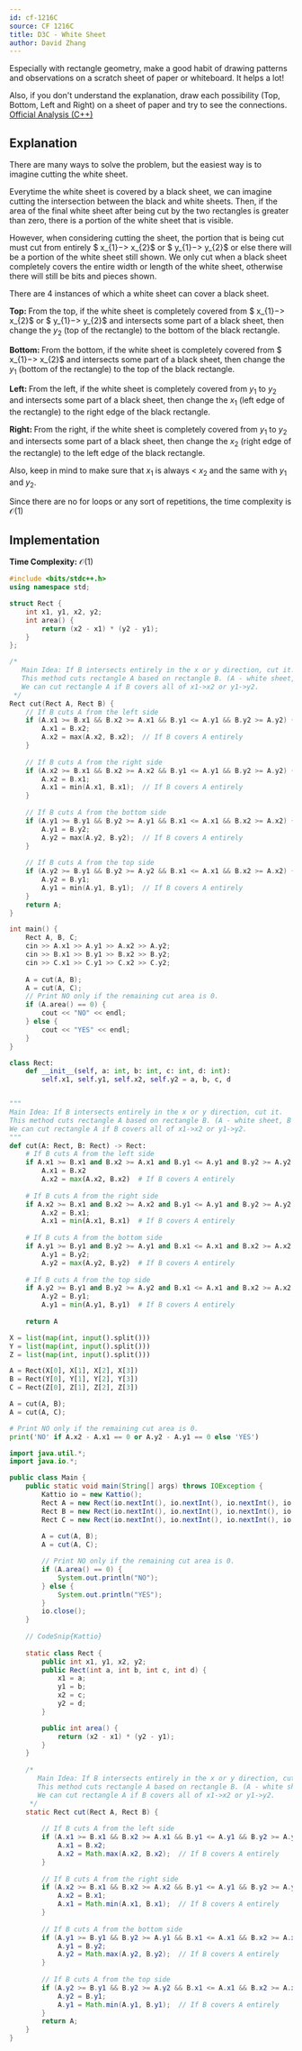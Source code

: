 ```yaml
---
id: cf-1216C
source: CF 1216C
title: D3C - White Sheet
author: David Zhang
---
```


<Info title="Info/Tips">
Especially with rectangle geometry, make a good habit of drawing patterns and observations on a scratch sheet of paper or whiteboard. It helps a lot!

Also, if you don't understand the explanation, draw each possibility (Top, Bottom, Left and Right) on a sheet of paper and try to see the connections.
</Info>
[Official Analysis (C++)](https://codeforces.com/blog/entry/69954)

## Explanation

There are many ways to solve the problem, but the easiest way is to imagine cutting the white sheet. 

Everytime the white sheet is covered by a black sheet, we can imagine cutting the intersection between the black and white sheets. Then, if the area of the final white sheet after being cut by the two rectangles is greater than zero, there is a portion of the white sheet that is visible.

However, when considering cutting the sheet, the portion that is being cut must cut from entirely $ x_{1}$->$ x_{2}$ or $ y_{1}$->$ y_{2}$ or else there will be a portion of the white sheet still shown. We only cut when a black sheet completely covers the entire width or length of the white sheet, otherwise there will still be bits and pieces shown.


There are 4 instances of which a white sheet can cover a black sheet.

$\textbf{Top: }$ From the top, if the white sheet is completely covered from $ x_{1}$->$ x_{2}$ or $ y_{1}$->$ y_{2}$ and intersects some part of a black sheet, then change the $y_{2}$ (top of the rectangle) to the bottom of the black rectangle.

$\textbf{Bottom: }$ From the bottom, if the white sheet is completely covered from $ x_{1}$->$ x_{2}$ and intersects some part of a black sheet, then change the $y_{1}$ (bottom of the rectangle) to the top of the black rectangle.

$\textbf{Left: }$ From the left, if the white sheet is completely covered from $y_1$ to $y_2$ and intersects some part of a black sheet, then change the $x_1$ (left edge of the rectangle) to the right edge of the black rectangle.

$\textbf{Right: }$ From the right, if the white sheet is completely covered from $y_1$ to $y_2$ and intersects some part of a black sheet, then change the $x_2$ (right edge of the rectangle) to the left edge of the black rectangle.

Also, keep in mind to make sure that $x_1$ is always $<$ $x_2$ and the same with $y_1$ and $y_2.$

Since there are no for loops or any sort of repetitions, the time complexity is $\mathcal{O}(1)$

## Implementation

**Time Complexity:** $\mathcal{O}(1)$

<LanguageSection>
<CPPSection>

```cpp
#include <bits/stdc++.h>
using namespace std;

struct Rect {
	int x1, y1, x2, y2;
	int area() {
		return (x2 - x1) * (y2 - y1);
	}
};

/*
   Main Idea: If B intersects entirely in the x or y direction, cut it.
   This method cuts rectangle A based on rectangle B. (A - white sheet, B - black sheet)
   We can cut rectangle A if B covers all of x1->x2 or y1->y2.
 */
Rect cut(Rect A, Rect B) {
	// If B cuts A from the left side
	if (A.x1 >= B.x1 && B.x2 >= A.x1 && B.y1 <= A.y1 && B.y2 >= A.y2) {
		A.x1 = B.x2;
		A.x2 = max(A.x2, B.x2);  // If B covers A entirely
	}
	
	// If B cuts A from the right side
	if (A.x2 >= B.x1 && B.x2 >= A.x2 && B.y1 <= A.y1 && B.y2 >= A.y2) {
		A.x2 = B.x1;
		A.x1 = min(A.x1, B.x1);  // If B covers A entirely
	}
	
	// If B cuts A from the bottom side
	if (A.y1 >= B.y1 && B.y2 >= A.y1 && B.x1 <= A.x1 && B.x2 >= A.x2) {
		A.y1 = B.y2;
		A.y2 = max(A.y2, B.y2);  // If B covers A entirely
	}
	
	// If B cuts A from the top side
	if (A.y2 >= B.y1 && B.y2 >= A.y2 && B.x1 <= A.x1 && B.x2 >= A.x2) {
		A.y2 = B.y1;
		A.y1 = min(A.y1, B.y1);  // If B covers A entirely
	}
	return A;
}

int main() {
	Rect A, B, C;
	cin >> A.x1 >> A.y1 >> A.x2 >> A.y2;
	cin >> B.x1 >> B.y1 >> B.x2 >> B.y2;
	cin >> C.x1 >> C.y1 >> C.x2 >> C.y2;
	
	A = cut(A, B);
	A = cut(A, C);
	// Print NO only if the remaining cut area is 0.
	if (A.area() == 0) {
		cout << "NO" << endl;
	} else {
		cout << "YES" << endl;
	}
}
```
</CPPSection>
<PySection>

```py
class Rect:
	def __init__(self, a: int, b: int, c: int, d: int):
		self.x1, self.y1, self.x2, self.y2 = a, b, c, d


"""
Main Idea: If B intersects entirely in the x or y direction, cut it.
This method cuts rectangle A based on rectangle B. (A - white sheet, B - black sheet)
We can cut rectangle A if B covers all of x1->x2 or y1->y2.
"""
def cut(A: Rect, B: Rect) -> Rect:
	# If B cuts A from the left side
	if A.x1 >= B.x1 and B.x2 >= A.x1 and B.y1 <= A.y1 and B.y2 >= A.y2:
		A.x1 = B.x2
		A.x2 = max(A.x2, B.x2)  # If B covers A entirely
	
	# If B cuts A from the right side
	if A.x2 >= B.x1 and B.x2 >= A.x2 and B.y1 <= A.y1 and B.y2 >= A.y2:  
		A.x2 = B.x1;
		A.x1 = min(A.x1, B.x1)  # If B covers A entirely
  
	# If B cuts A from the bottom side	
	if A.y1 >= B.y1 and B.y2 >= A.y1 and B.x1 <= A.x1 and B.x2 >= A.x2:
		A.y1 = B.y2;
		A.y2 = max(A.y2, B.y2)  # If B covers A entirely
    
	# If B cuts A from the top side
	if A.y2 >= B.y1 and B.y2 >= A.y2 and B.x1 <= A.x1 and B.x2 >= A.x2:
		A.y2 = B.y1;
		A.y1 = min(A.y1, B.y1)  # If B covers A entirely
	
	return A

X = list(map(int, input().split()))
Y = list(map(int, input().split()))
Z = list(map(int, input().split()))

A = Rect(X[0], X[1], X[2], X[3])
B = Rect(Y[0], Y[1], Y[2], Y[3])
C = Rect(Z[0], Z[1], Z[2], Z[3])

A = cut(A, B);
A = cut(A, C);

# Print NO only if the remaining cut area is 0.
print('NO' if A.x2 - A.x1 == 0 or A.y2 - A.y1 == 0 else 'YES') 
```
</PySection>
<JavaSection>

```java
import java.util.*;
import java.io.*;

public class Main {
 	public static void main(String[] args) throws IOException {
		Kattio io = new Kattio();
		Rect A = new Rect(io.nextInt(), io.nextInt(), io.nextInt(), io.nextInt());
		Rect B = new Rect(io.nextInt(), io.nextInt(), io.nextInt(), io.nextInt());
		Rect C = new Rect(io.nextInt(), io.nextInt(), io.nextInt(), io.nextInt());
		
		A = cut(A, B);
		A = cut(A, C);

		// Print NO only if the remaining cut area is 0.
		if (A.area() == 0) {
			System.out.println("NO");
		} else {
			System.out.println("YES");
		}
 		io.close();
  	}
	
	// CodeSnip{Kattio}
	
	static class Rect {
		public int x1, y1, x2, y2;
		public Rect(int a, int b, int c, int d) {
			x1 = a;
			y1 = b;
			x2 = c;
			y2 = d;
		}

		public int area() {
			return (x2 - x1) * (y2 - y1);
		}
	}
	
	/*
	   Main Idea: If B intersects entirely in the x or y direction, cut it.
	   This method cuts rectangle A based on rectangle B. (A - white sheet, B - black sheet)
	   We can cut rectangle A if B covers all of x1->x2 or y1->y2.
	 */
	static Rect cut(Rect A, Rect B) {
	
		// If B cuts A from the left side
		if (A.x1 >= B.x1 && B.x2 >= A.x1 && B.y1 <= A.y1 && B.y2 >= A.y2) {
			A.x1 = B.x2;
			A.x2 = Math.max(A.x2, B.x2);  // If B covers A entirely
		}
	
		// If B cuts A from the right side
		if (A.x2 >= B.x1 && B.x2 >= A.x2 && B.y1 <= A.y1 && B.y2 >= A.y2) {
			A.x2 = B.x1;
			A.x1 = Math.min(A.x1, B.x1);  // If B covers A entirely
		}
		
		// If B cuts A from the bottom side
		if (A.y1 >= B.y1 && B.y2 >= A.y1 && B.x1 <= A.x1 && B.x2 >= A.x2) {
			A.y1 = B.y2;
			A.y2 = Math.max(A.y2, B.y2);  // If B covers A entirely
		}
	
		// If B cuts A from the top side
		if (A.y2 >= B.y1 && B.y2 >= A.y2 && B.x1 <= A.x1 && B.x2 >= A.x2) {
			A.y2 = B.y1;
			A.y1 = Math.min(A.y1, B.y1);  // If B covers A entirely
		}
		return A;
	}
}
```
</JavaSection>
</LanguageSection>
